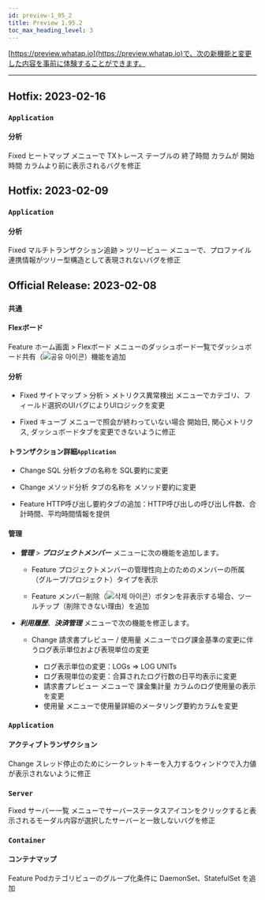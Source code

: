 ```yaml
---
id: preview-1_95_2
title: Preview 1.95.2
toc_max_heading_level: 3
---
```


<head>
<meta name="robots" content="noindex, nofollow"/>
</head>


[https://preview.whatap.io](https://preview.whatap.io)で、次の新機能と変更した内容を事前に体験することができます。 

* * *

## Hotfix: 2023-02-16

### `Application`

#### 分析

<Status>Fixed</Status> <UI>ヒートマップ</UI> メニューで <UI>TXトレース</UI> テーブルの <UI>終了時間</UI> カラムが <UI>開始時間</UI> カラムより前に表示されるバグを修正

## Hotfix: 2023-02-09

### `Application`

#### 分析

<Status>Fixed</Status> <UI>マルチトランザクション追跡</UI> > <UI>ツリービュー</UI> メニューで、プロファイル連携情報がツリー型構造として表現されないバグを修正

## Official Release: 2023-02-08

### `共通`

#### Flexボード

<Status>Feature</Status> <UI>ホーム画面</UI> > <UI>Flexボード</UI> メニューのダッシュボード一覧でダッシュボード共有（<img src='/img/ico-flexboard-share.svg' alt='공유 아이콘' />）機能を追加

#### 分析

-   <Status>Fixed</Status> <UI>サイトマップ</UI> > <UI>分析</UI> > <UI>メトリクス異常検出</UI> メニューでカテゴリ、フィールド選択のUIバグによりUIロジックを変更

-   <Status>Fixed</Status> <UI>キューブ</UI> メニューで照会が終わっていない場合 <UI>開始日</UI>, <UI>関心メトリクス</UI>, ダッシュボードタブを変更できないように修正

#### トランザクション詳細`Application`

-   <Status>Change</Status> <UI>SQL</UI> 分析タブの名称を <UI>SQL要約</UI>に変更

-   <Status>Change</Status> <UI>メソッド分析</UI> タブの名称を <UI>メソッド要約</UI>に変更

-   <Status>Feature</Status> <UI>HTTP呼び出し要約</UI>タブの追加：HTTP呼び出しの呼び出し件数、合計時間、平均時間情報を提供

#### 管理

-   **_管理_** > **_プロジェクトメンバー_** メニューに次の機能を追加します。

    -   <Status>Feature</Status> プロジェクトメンバーの管理性向上のためのメンバーの所属（<UI>グループ</UI>/<UI>プロジェクト</UI>）タイプを表示

    -   <Status>Feature</Status> メンバー削除（<img src='/img/ico-trash.svg' alt='삭제 아이콘'/>）ボタンを非表示する場合、ツールチップ（削除できない理由）を追加

-   **_利用履歴_**、**_決済管理_** メニューで次の機能を修正します。

    -   <Status>Change</Status> <UI>請求書プレビュー</UI> / <UI>使用量</UI> メニューでログ課金基準の変更に伴うログ表示単位および表現単位の変更

        -   ログ表示単位の変更：LOGs ⇒ LOG UNITs
        -   ログ表現単位の変更：合算されたログ行数の日平均表示に変更
        -   <UI>請求書プレビュー</UI> メニューで <UI>課金集計量</UI> カラムのログ使用量の表示を変更
        -   <UI>使用量</UI> メニューで使用量詳細のメータリング要約カラムを変更

<!--
### front.conf 파일 설정

- <Status>Change</Status> <code>Application</code>에만 해당, <code>hide_apply_to_all_agents=true</code> 옵션 설정 시 <UI>모든 에이전트에 적용</UI> 버튼을 노출하지 않도록 수정

- <Status>Change</Status> <code>ui_show_logsink=false</code> 옵션 설정 시 <UI>로그</UI> 관련 메뉴를 노출하지 않도록 수정
-->

### `Application`

#### アクティブトランザクション

<Status>Change</Status> スレッド停止のためにシークレットキーを入力するウィンドウで入力値が表示されないように修正

### `Server`

<Status>Fixed</Status> <UI>サーバー一覧</UI> メニューでサーバーステータスアイコンをクリックすると表示されるモーダル内容が選択したサーバーと一致しないバグを修正

### `Container`

#### コンテナマップ

<Status>Feature</Status> Podカテゴリビューのグループ化条件に <UI>DaemonSet</UI>、<UI>StatefulSet</UI> を追加

<!--
### `Database`

#### 통계/보고서

<Status>Feature</Status> <b>MySQL</b>, <b>Tibero</b> 상품의 <UI>보고서</UI> 메뉴에서 일간/주간/월간 사용자 정의 보고서 추가

  - 성능 추이 차트 지표 선택 기능
  - 테이블 사이즈 증감, 데이터베이스 사이즈 리스트
-->
